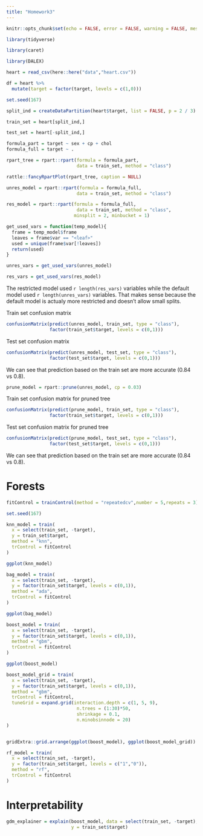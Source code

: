 ```yaml
---
title: "Homework3"
---
```


```r

knitr::opts_chunk$set(echo = FALSE, error = FALSE, warning = FALSE, message = FALSE)

```

```r

library(tidyverse)

library(caret)

library(DALEX)


```

```r

heart = read_csv(here::here("data","heart.csv"))

df = heart %>% 
  mutate(target = factor(target, levels = c(1,0)))

```

```r

set.seed(167)

split_ind = createDataPartition(heart$target, list = FALSE, p = 2 / 3)

train_set = heart[split_ind,]

test_set = heart[-split_ind,]


```

```r

formula_part = target ~ sex + cp + chol
formula_full = target ~ .

```

```r

rpart_tree = rpart::rpart(formula = formula_part,
                          data = train_set, method = "class")

rattle::fancyRpartPlot(rpart_tree, caption = NULL)


```

```r

unres_model = rpart::rpart(formula = formula_full,
                          data = train_set, method = "class")

res_model = rpart::rpart(formula = formula_full,
                          data = train_set, method = "class",
                         minsplit = 2, minbucket = 1)

get_used_vars = function(temp_model){
  frame = temp_model$frame
  leaves = frame$var == "<leaf>"
  used = unique(frame$var[!leaves])
  return(used)
}

unres_vars = get_used_vars(unres_model)

res_vars = get_used_vars(res_model)


```

The restricted model used `r length(res_vars)` variables while the default model used `r length(unres_vars)` variables. That makes sense because the default model is actualy more restricted and doesn't allow small splits.


Train set confusion matrix

```r

confusionMatrix(predict(unres_model, train_set, type = "class"),
                factor(train_set$target, levels = c(0,1)))

```


Test set confusion matrix

```r

confusionMatrix(predict(unres_model, test_set, type = "class"),
                factor(test_set$target, levels = c(0,1)))

```

We can see that prediction based on the train set are more accurate (0.84 vs 0.8). 

```r

prune_model = rpart::prune(unres_model, cp = 0.03)


```


Train set confusion matrix for pruned tree

```r

confusionMatrix(predict(prune_model, train_set, type = "class"),
                factor(train_set$target, levels = c(0,1)))

```


Test set confusion matrix for pruned tree

```r

confusionMatrix(predict(prune_model, test_set, type = "class"),
                factor(test_set$target, levels = c(0,1)))

```

We can see that prediction based on the train set are more accurate (0.84 vs 0.8). 


# Forests

```r

fitControl = trainControl(method = "repeatedcv",number = 5,repeats = 3)

```


```r

set.seed(167)

knn_model = train(
  x = select(train_set, -target),
  y = train_set$target,
  method = "knn",
  trControl = fitControl
)

ggplot(knn_model)

```


```r

bag_model = train(
  x = select(train_set, -target),
  y = factor(train_set$target, levels = c(0,1)),
  method = "ada",
  trControl = fitControl
)

ggplot(bag_model)

```


```r

boost_model = train(
  x = select(train_set, -target),
  y = factor(train_set$target, levels = c(0,1)),
  method = "gbm",
  trControl = fitControl
)

ggplot(boost_model)

```

```r

boost_model_grid = train(
  x = select(train_set, -target),
  y = factor(train_set$target, levels = c(0,1)),
  method = "gbm",
  trControl = fitControl,
  tuneGrid = expand.grid(interaction.depth = c(1, 5, 9),
                          n.trees = (1:30)*50,
                          shrinkage = 0.1,
                          n.minobsinnode = 20)
)


gridExtra::grid.arrange(ggplot(boost_model), ggplot(boost_model_grid))

```



```r

rf_model = train(
  x = select(train_set, -target),
  y = factor(train_set$target, levels = c("1","0")),
  method = "rf",
  trControl = fitControl
)

```

# Interpretability

```r

gdm_explainer = explain(boost_model, data = select(train_set, -target),
                        y = train_set$target)

```

